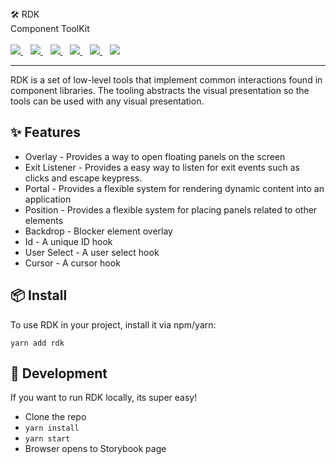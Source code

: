 
<Meta title="Docs/Intro" />

<div style={{ margin: '0 auto', maxWidth: '600px', color: 'white', textAlign: 'center' }}>
  🛠 RDK
  <br />
  Component ToolKit
  <br />
  <br />
  <a href="https://github.com/reaviz/rdk/workflows/build/">
    <img src="https://github.com/reaviz/rdk/workflows/build/badge.svg?branch=master" />
  </a>
  <span>&nbsp;&nbsp;</span>
  <a href="https://npm.im/rdk">
    <img src="https://img.shields.io/npm/v/rdk.svg" />
  </a>
  <span>&nbsp;&nbsp;</span>
  <a href="https://npm.im/rdk">
    <img src="https://badgen.net/npm/dw/rdk" />
  </a>
  <span>&nbsp;&nbsp;</span>
  <a href="https://github.com/reaviz/rdk/blob/master/LICENSE">
    <img src="https://badgen.now.sh/badge/license/apache2" />
  </a>
  <span>&nbsp;&nbsp;</span>
  <a href="https://bundlephobia.com/result?p=rdk">
    <img src="https://badgen.net/bundlephobia/minzip/rdk" />
  </a>
  <span>&nbsp;&nbsp;</span>
  <a href="https://discord.gg/tt8wGExq35">
    <img src="https://img.shields.io/discord/773948315037073409?label=discord" />
  </a>
</div>

---

RDK is a set of low-level tools that implement common interactions found in
component libraries. The tooling abstracts the visual
presentation so the tools can be used with any visual presentation.

## ✨ Features

- Overlay - Provides a way to open floating panels on the screen
- Exit Listener - Provides a easy way to listen for exit events such as clicks and escape keypress.
- Portal - Provides a flexible system for rendering dynamic content into an application
- Position - Provides a flexible system for placing panels related to other elements
- Backdrop - Blocker element overlay
- Id - A unique ID hook
- User Select - A user select hook
- Cursor - A cursor hook

## 📦 Install

To use RDK in your project, install it via npm/yarn:

```
yarn add rdk
```

## 🔭 Development

If you want to run RDK locally, its super easy!

- Clone the repo
- `yarn install`
- `yarn start`
- Browser opens to Storybook page
